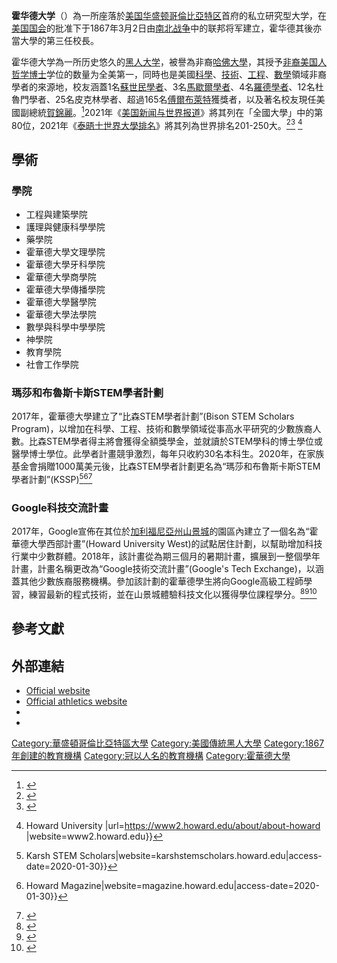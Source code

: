 {{noteTA
|T=zh-hans:霍华德大学;zh-hant:霍華德大學;zh-tw:霍華德大學;zh-hk:侯活大學;
|1=zh-hans:霍华德;zh-hant:霍華德;zh-tw:霍華德;zh-hk:侯活;
}}
{{Infobox university
 |name              = 霍华德大学 <br> Howard University
 |native_name       =
 |SealImage         = Howard University seal.png
 |image             = Howard Theater at Howard University in DC.jpg
 |image_size        = 300px
 |motto             = Veritas et Utilitas（Truth and Service）
 |established       = {{Start date|1867|03|02}}
 |closed            =
 |type              = [[私立大學|私立大學]]、[[傳統黑人大學|傳統黑人大學]]
 |affiliation       =無宗派
 |endowment         = $5.861億（2014）<ref>{{cite web |title=U.S. and Canadian Institutions Listed by Fiscal Year 2014 Endowment Market Value and Percentage Change in Endowment Market Value from FY 2013 to FY 2014 |work=2014 NACUBO-Commonfund Study of Endowments |publisher=National Association of College and University Business Officers |url=http://www.nacubo.org/Documents/EndowmentFiles/2014_Endowment_Market_Values_Revised.pdf |format=PDF |deadurl=yes |archiveurl=https://web.archive.org/web/20170223091003/http://www.nacubo.org/Documents/EndowmentFiles/2014_Endowment_Market_Values_Revised.pdf |archivedate=2017-02-23 }}</ref>
 |officer_in_charge =
 |chairman          = Stacey J. Mobley, Esq.<ref>{{cite web|url=http://www.howard.edu/secretary/trustees/bios/mobley.htm}}</ref>
 |chancellor        = 
 |vice_chancellor   = 
 |president         = Wayne A.I. Frederick
 |Provost           = James Wyche
 |rector            = 
 |principal         = 
 |dean              = 
 |director          =
 |head_label        = 
 |head              = 
 |faculty           = 
 |staff             = 
 |students          = 12,000<ref>{{cite web|url=http://www.howard.edu/facts/facts.pdf|title=Facts 2010|publisher=Howard University|page=6|format=PDF|deadurl=yes|archiveurl=https://web.archive.org/web/20090325165727/http://www.howard.edu/facts/facts.pdf|archivedate=2009-03-25}}</ref>
 |undergrad         =
 |postgrad          =
 |doctoral          =
 |other             =
 |city              = [[華盛頓特區|華盛頓特區]]
 |country           = [[美國|美國]]
 |coor              = {{Coord|38|55|20|N|77|01|10|W|type:edu_region:US-DC|display=inline,title}}
 |campus            = 都市，{{convert|500|acre}}
 |former_names      = Howard Normal and Theological School for the Education of Teachers and Preachers
 |free_label        = 
 |free              = 
 |sports            = 17支校隊
 |colors            = 紅色和藍色 {{color box|#FF0000}} {{color box|#00008B}}
 |nickname          = Bison / Lady Bison
 |mascot            = Bison
 |athletics         = [[NCAA_Division_I|NCAA Division I]] – [[Mid-Eastern_Athletic_Conference|MEAC]]
 |affiliations      = [[Thurgood_Marshall_College_Fund|TMCF]]<br>[[National_Association_of_Independent_Colleges_and_Universities|NAICU]]<br>[[Oak_Ridge_Associated_Universities|ORAU]]<br>[[American_Association_of_State_Colleges_and_Universities|AASCU]]<br>[[Consortium_of_Universities_of_the_Washington_Metropolitan_Area|CUWMA]]
 |website           = [http://www.howard.edu www.howard.edu]
 |logo              =
 |footnotes         =
}}
'''霍华德大学'''（{{lang-en|Howard University}}）為一所座落於[[美国|美国]][[华盛顿哥倫比亞特区|华盛顿哥倫比亞特区]]首府的私立研究型大学，在[[美国国会|美国国会]]的批准下于1867年3月2日由[[南北战争|南北战争]]中的联邦将军{{tsl|en|Oliver O. Howard|奥利弗·O·霍华德|奧利佛·O·霍華}}建立，霍华德其後亦當大學的第三任校長。

霍华德大学為一所历史悠久的[[傳統黑人大學|黑人大学]]，被譽為非裔[[哈佛大學|哈佛大學]]，其授予[[非裔美国人|非裔美国人]][[哲学博士|哲学博士]]学位的数量为全美第一，同時也是美國[[科學|科學]]、[[技術|技術]]、[[工程|工程]]、[[數學|數學]]領域非裔學者的來源地，校友涵蓋1名[[蘇世民學者|蘇世民學者]]、3名[[馬歇爾學者|馬歇爾學者]]、4名[[羅德學者|羅德學者]]、12名杜魯門學者、25名皮克林學者、超過165名[[傅爾布萊特計畫|傅爾布萊特]]獲獎者，以及著名校友現任美國副總統[[賀錦麗|賀錦麗]]。<ref>{{Cite web|title=「非裔哈佛」霍華德大學獲贈3280萬 培養更多非裔醫生|url=https://www.worldjournal.com/wj/story/121277/4834151|access-date=2021-06-20|last=世界新聞網|work=世界新聞網|language=zh-TW}}</ref>2021年《[[美国新闻与世界报道|美国新闻与世界报道]]》將其列在「全國大學」中的第80位，2021年《[[泰晤士高等教育|泰晤士世界大學排名]]》將其列為世界排名201-250大。<ref name="USnews">{{cite web|title=Howard University|url=http://colleges.usnews.rankingsandreviews.com/best-colleges/howard-university-1448|publisher=[[美國新聞與世界報道|美國新聞與世界報道]]|accessdate=2015-04-22|archive-date=2016-04-18|archive-url=https://web.archive.org/web/20160418173831/http://colleges.usnews.rankingsandreviews.com/best-colleges/howard-university-1448|dead-url=no}}</ref><ref>{{cite web |title=Howard University |url=https://www.timeshighereducation.com/world-university-rankings/howard-university |website=Times Higher Education (THE) |language=en |date=2021-01-20}}</ref>
<ref>{{cite web |title=About Howard {{!}} Howard University |url=https://www2.howard.edu/about/about-howard |website=www2.howard.edu}}</ref>

==學術==
{{Infobox US university ranking
| ARWU_NU = 191–206
| ARWU_W = 901–1000
| THE_WSJ = 127
| QS_W = 581–590
| USNWR_NU = 80
| USNWR_W = 761
| THES_W = 201–250
| Wamo_NU = 141
| Forbes = 388
}}
===學院===
{{Div col|colwidth=22em}}
* 工程與建築學院
* 護理與健康科學學院
* 藥學院
* 霍華德大學文理學院
* 霍華德大學牙科學院
* 霍華德大學商學院
* 霍華德大學傳播學院
* 霍華德大學醫學院
* 霍華德大學法學院
* 數學與科學中學學院
* 神學院
* 教育學院
* 社會工作學院
{{Div col end}}

===瑪莎和布魯斯卡斯STEM學者計劃===
2017年，霍華德大學建立了“比森STEM學者計劃”(Bison STEM Scholars Program)，以增加在科學、工程、技術和數學領域從事高水平研究的少數族裔人數。比森STEM學者得主將會獲得全額獎學金，並就讀於STEM學科的博士學位或醫學博士學位。此學者計畫競爭激烈，每年只收約30名本科生。2020年，在家族基金會捐贈1000萬美元後，比森STEM學者計劃更名為“瑪莎和布魯斯卡斯STEM學者計劃”(KSSP)<ref>{{cite web |url=https://karshstemscholars.howard.edu/about|title=About {{!}} Karsh STEM Scholars|website=karshstemscholars.howard.edu|access-date=2020-01-30}}</ref><ref>{{cite web |url=https://magazine.howard.edu/categories/features-homecoming/new-heights-stem|title=New Heights in STEM {{!}} Howard Magazine|website=magazine.howard.edu|access-date=2020-01-30}}</ref><ref>{{cite web |url=https://thehilltoponline.com/2020/01/30/howard-receives-10-million-donation-largest-in-school-history/|title=Howard Receives $10 Million Donation, Largest in School History|language=en-US|access-date=2020-02-08}}</ref>

===Google科技交流計畫===
2017年，Google宣佈在其位於[[山景城_(加利福尼亞州)|加利福尼亞州山景城]]的園區內建立了一個名為“霍華德大學西部計畫”(Howard University West)的試點居住計劃，以幫助增加科技行業中少數群體。2018年，該計畫從為期三個月的暑期計畫，擴展到一整個學年計畫，計畫名稱更改為“Google技術交流計畫”(Google's Tech Exchange)，以涵蓋其他少數族裔服務機構。參加該計劃的霍華德學生將向Google高級工程師學習，練習最新的程式技術，並在山景城體驗科技文化以獲得學位課程學分。<ref>{{cite web |url=https://newsroom.howard.edu/newsroom/static/8771/howard-university-and-google-expand-successful-computer-science-residency|title=Howard University and Google Expand Successful Computer Science Residency To Include Additional HBCUs|date=2018-09-19|website=Howard Newsroom|language=en|access-date=2019-09-03}}</ref><ref>{{cite web |url=https://www.usatoday.com/story/tech/news/2017/03/23/howard-university-google/99518020/|title=Google opens Howard University West to train black coders|access-date=December 31, 2017}}</ref><ref>{{cite web |url=https://newsroom.howard.edu/newsroom/article/7931/howard-university-and-google-expand-howard-west-computer-science-residency|title=Newsroom|access-date=February 4, 2018}}</ref>

==參考文獻==
{{reflist|30em}}

==外部連結==
{{stack begin}}
{{NIE Poster}}
{{stack end}}
* [http://www.howard.edu/ Official website]
* [http://www.howard-bison.com/ Official athletics website]
* {{dmoz|Reference/Education/Colleges_and_Universities/North_America/United_States/Washington,_DC/Howard_University}}
* {{Cite AmCyc|wstitle=Howard University |short=x}}

{{DEFAULTSORT:Howard University}}

[[Category:華盛頓哥倫比亞特區大學|Category:華盛頓哥倫比亞特區大學]]
[[Category:美國傳統黑人大學|Category:美國傳統黑人大學]]
[[Category:1867年創建的教育機構|Category:1867年創建的教育機構]]
[[Category:冠以人名的教育機構|Category:冠以人名的教育機構]]
[[Category:霍華德大學|Category:霍華德大學]]